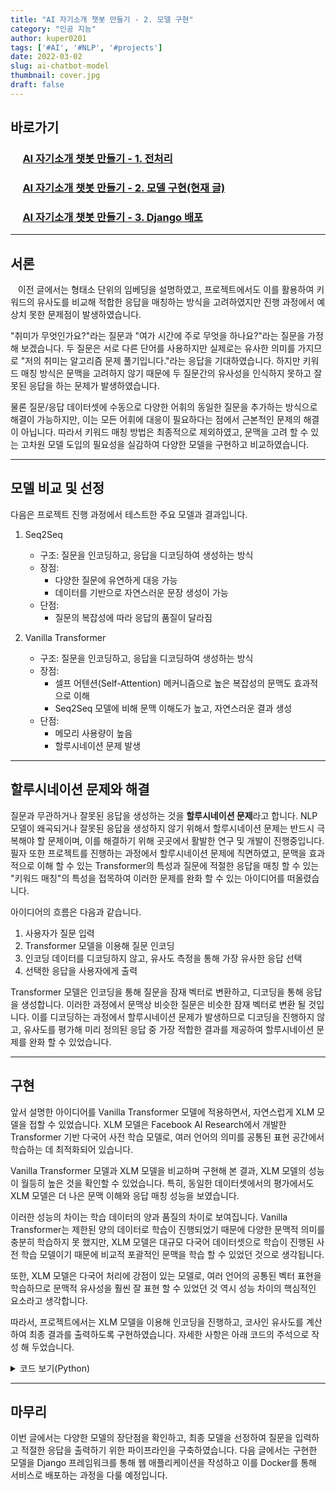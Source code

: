 ```yaml
---
title: "AI 자기소개 챗봇 만들기 - 2. 모델 구현"
category: "인공 지능"
author: kuper0201
tags: ['#AI', '#NLP', '#projects']
date: 2022-03-02
slug: ai-chatbot-model
thumbnail: cover.jpg
draft: false
---
```



## 바로가기

### &nbsp; &nbsp; &nbsp;[AI 자기소개 챗봇 만들기 - 1. 전처리](/ai-chatbot-preprocess)
### &nbsp; &nbsp; &nbsp;[AI 자기소개 챗봇 만들기 - 2. 모델 구현(현재 글)](#서론)
### &nbsp; &nbsp; &nbsp;[AI 자기소개 챗봇 만들기 - 3. Django 배포](/ai-chatbot-deploy)

---

## 서론

&nbsp;&nbsp; 이전 글에서는 형태소 단위의 임베딩을 설명하였고, 프로젝트에서도 이를 활용하여 키워드의 유사도를 비교해 적합한 응답을 매칭하는 방식을 고려하였지만 진행 과정에서 예상치 못한 문제점이 발생하였습니다.

"취미가 무엇인가요?"라는 질문과 "여가 시간에 주로 무엇을 하나요?"라는 질문을 가정해 보겠습니다.
두 질문은 서로 다른 단어를 사용하지만 실제로는 유사한 의미를 가지므로 "저의 취미는 알고리즘 문제 풀기입니다."라는 응답을 기대하였습니다. 하지만 키워드 매칭 방식은 문맥을 고려하지 않기 때문에 두 질문간의 유사성을 인식하지 못하고 잘못된 응답을 하는 문제가 발생하였습니다.

물론 질문/응답 데이터셋에 수동으로 다양한 어휘의 동일한 질문을 추가하는 방식으로 해결이 가능하지만, 이는 모든 어휘에 대응이 필요하다는 점에서 근본적인 문제의 해결이 아닙니다. 따라서 키워드 매칭 방법은 최종적으로 제외하였고, 문맥을 고려 할 수 있는 고차원 모델 도입의 필요성을 실감하여 다양한 모델을 구현하고 비교하였습니다.

---

## 모델 비교 및 선정

다음은 프로젝트 진행 과정에서 테스트한 주요 모델과 결과입니다.

1. Seq2Seq
	- 구조: 질문을 인코딩하고, 응답을 디코딩하여 생성하는 방식
	- 장점:
		- 다양한 질문에 유연하게 대응 가능
		- 데이터를 기반으로 자연스러운 문장 생성이 가능
	- 단점:
		- 질문의 복잡성에 따라 응답의 품질이 달라짐

2. Vanilla Transformer
	- 구조: 질문을 인코딩하고, 응답을 디코딩하여 생성하는 방식
	- 장점:
		- 셀프 어텐션(Self-Attention) 메커니즘으로 높은 복잡성의 문맥도 효과적으로 이해
		- Seq2Seq 모델에 비해 문맥 이해도가 높고, 자연스러운 결과 생성
	- 단점:
		- 메모리 사용량이 높음
		- 할루시네이션 문제 발생

---
	
## 할루시네이션 문제와 해결

질문과 무관하거나 잘못된 응답을 생성하는 것을 **할루시네이션 문제**라고 합니다.
NLP 모델이 왜곡되거나 잘못된 응답을 생성하지 않기 위해서 할루시네이션 문제는 반드시 극복해야 할 문제이며, 이를 해결하기 위해 곳곳에서 활발한 연구 및 개발이 진행중입니다.
필자 또한 프로젝트를 진행하는 과정에서 할루시네이션 문제에 직면하였고, 문맥을 효과적으로 이해 할 수 있는 Transformer의 특성과 질문에 적절한 응답을 매칭 할 수 있는 "키워드 매칭"의 특성을 접목하여 이러한 문제를 완화 할 수 있는 아이디어를 떠올렸습니다.

아이디어의 흐름은 다음과 같습니다.
1. 사용자가 질문 입력
2. Transformer 모델을 이용해 질문 인코딩
3. 인코딩 데이터를 디코딩하지 않고, 유사도 측정을 통해 가장 유사한 응답 선택
4. 선택한 응답을 사용자에게 출력

Transformer 모델은 인코딩을 통해 질문을 잠재 벡터로 변환하고, 디코딩을 통해 응답을 생성합니다.
이러한 과정에서 문맥상 비슷한 질문은 비슷한 잠재 벡터로 변환 될 것입니다. 이를 디코딩하는 과정에서 할루시네이션 문제가 발생하므로 디코딩을 진행하지 않고, 유사도를 평가해 미리 정의된 응답 중 가장 적합한 결과를 제공하여 할루시네이션 문제를 완화 할 수 있었습니다.

---

## 구현

앞서 설명한 아이디어를 Vanilla Transformer 모델에 적용하면서, 자연스럽게 XLM 모델을 접할 수 있었습니다. XLM 모델은 Facebook AI Research에서 개발한 Transformer 기반 다국어 사전 학습 모델로, 여러 언어의 의미를 공통된 표현 공간에서 학습하는 데 최적화되어 있습니다.

Vanilla Transformer 모델과 XLM 모델을 비교하며 구현해 본 결과, XLM 모델의 성능이 월등히 높은 것을 확인할 수 있었습니다. 특히, 동일한 데이터셋에서의 평가에서도 XLM 모델은 더 나은 문맥 이해와 응답 매칭 성능을 보였습니다.

이러한 성능의 차이는 학습 데이터의 양과 품질의 차이로 보여집니다. Vanilla Transformer는 제한된 양의 데이터로 학습이 진행되었기 때문에 다양한 문맥적 의미를 충분히 학습하지 못 했지만, XLM 모델은 대규모 다국어 데이터셋으로 학습이 진행된 사전 학습 모델이기 때문에 비교적 포괄적인 문맥을 학습 할 수 있었던 것으로 생각됩니다.

또한, XLM 모델은 다국어 처리에 강점이 있는 모델로, 여러 언어의 공통된 벡터 표현을 학습하므로 문맥적 유사성을 훨씬 잘 표현 할 수 있었던 것 역시 성능 차이의 핵심적인 요소라고 생각합니다.

따라서, 프로젝트에서는 XLM 모델을 이용해 인코딩을 진행하고, 코사인 유사도를 계산하여 최종 결과를 출력하도록 구현하였습니다. 자세한 사항은 아래 코드의 주석으로 작성 해 두었습니다.

<details markdown="1">
<summary>코드 보기(Python)</summary>

```javascript
import numpy as np
import pandas as pd
from numpy import dot
from numpy.linalg import norm
from sentence_transformers import SentenceTransformer
import os

class Chatbot:
    def __init__(self):
        # train 데이터 로드
        self.train_data = pd.read_csv(os.getcwd() +'/data/ChatbotData.csv')
        print("DataSet Loaded")

        # XLM 모델 로드
        self.model = SentenceTransformer(os.getcwd() +'/data/xlm-100langs_model')
        print("Model Loaded")

        # train 데이터 임베딩 진행
        self.train_data['embedding'] = self.train_data.apply(lambda row: self.model.encode(row.Q), axis = 1)

    # 코사인 유사도 계산 함수
    def cos_sim(self, A, B):
        return dot(A, B) / (norm(A) * norm(B))

    # 질문 임베딩 및 유사도 계산하여 최종 응답 반환
    def return_answer(self, question):
        embedding = self.model.encode(question)
        self.train_data['score'] = self.train_data.apply(lambda x: self.cos_sim(x['embedding'], embedding), axis=1)
        
        return self.train_data.loc[self.train_data['score'].idxmax()]['A']

# 사용자에게 질문 입력 받고 응답 출력
def main():
    chatbot = Chatbot()
    while True:
        question = input("User: ")
        answer = chatbot.return_answer(question)
        print("Chatbot: " + answer)

if __name__ == "__main__":
	main()
```
</details>

---

## 마무리

이번 글에서는 다양한 모델의 장단점을 확인하고, 최종 모델을 선정하여 질문을 입력하고 적절한 응답을 출력하기 위한 파이프라인을 구축하였습니다.
다음 글에서는 구현한 모델을 Django 프레임워크를 통해 웹 애플리케이션을 작성하고 이를 Docker를 통해 서비스로 배포하는 과정을 다룰 예정입니다.
